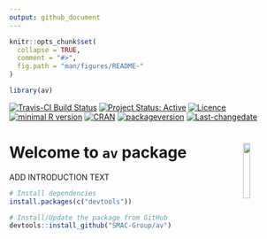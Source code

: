 ```yaml
---
output: github_document
---
```


<!-- README.md is generated from README.Rmd. Please edit that file -->

```r
knitr::opts_chunk$set(
  collapse = TRUE,
  comment = "#>",
  fig.path = "man/figures/README-"
)

library(av)
```

[![Travis-CI Build Status](https://travis-ci.org/SMAC-Group/av.svg?branch=master)](https://travis-ci.org/SMAC-Group/av)
[![Project Status: Active](http://www.repostatus.org/badges/latest/active.svg)](http://www.repostatus.org/#active)
[![Licence](https://img.shields.io/badge/licence-CC BY--NC--SA 4.0-blue.svg)](https://www.gnu.org/licenses/gpl-3.0.en.html) 
[![minimal R version](https://img.shields.io/badge/R%3E%3D-3.4.0-6666ff.svg)](https://cran.r-project.org/)
[![CRAN](http://www.r-pkg.org/badges/version/av)](https://cran.r-project.org/package=av)
[![packageversion](https://img.shields.io/badge/Package%20version-0.1.0-orange.svg?style=flat-square)](commits/develop)
[![Last-changedate](https://img.shields.io/badge/last%20change-`r gsub('-', '--', Sys.Date())`-yellowgreen.svg)](/commits/master)



# Welcome to `av` package <a href="https://smac-group.com/"><img src="man/figures/logo.png" align="right" style="width: 16%; height: 16%"/></a>

ADD INTRODUCTION TEXT

```r
# Install dependencies
install.packages(c("devtools"))

# Install/Update the package from GitHub
devtools::install_github("SMAC-Group/av")
```

